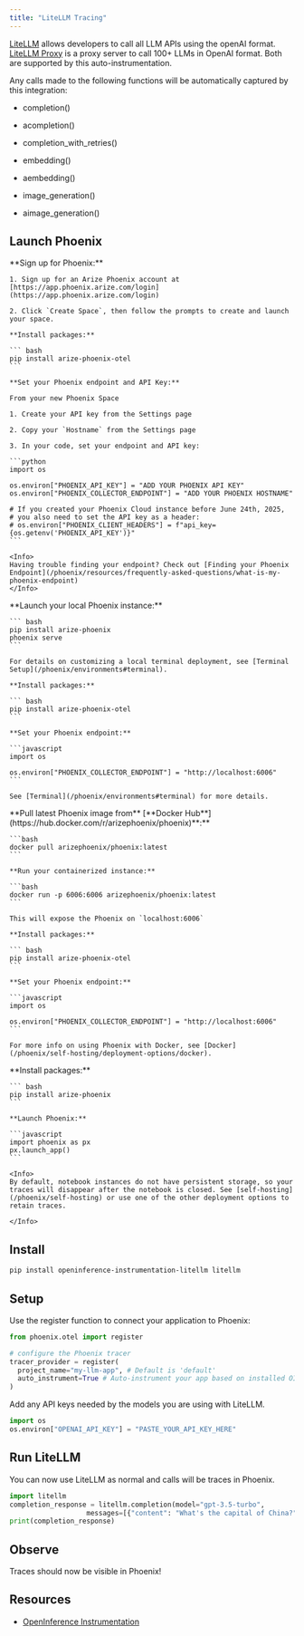 ```yaml
---
title: "LiteLLM Tracing"
---
```


[LiteLLM](https://github.com/BerriAI/litellm) allows developers to call all LLM APIs using the openAI format. [LiteLLM Proxy](https://docs.litellm.ai/docs/simple_proxy) is a proxy server to call 100+ LLMs in OpenAI format. Both are supported by this auto-instrumentation.

Any calls made to the following functions will be automatically captured by this integration:

* completion()

* acompletion()

* completion\_with\_retries()

* embedding()

* aembedding()

* image\_generation()

* aimage\_generation()

## Launch Phoenix

<Tabs>
  <Tab title="Phoenix Cloud">
    **Sign up for Phoenix:**

    1. Sign up for an Arize Phoenix account at [https://app.phoenix.arize.com/login](https://app.phoenix.arize.com/login)

    2. Click `Create Space`, then follow the prompts to create and launch your space.

    **Install packages:**

    ``` bash
    pip install arize-phoenix-otel
    ```

    **Set your Phoenix endpoint and API Key:**

    From your new Phoenix Space

    1. Create your API key from the Settings page

    2. Copy your `Hostname` from the Settings page

    3. In your code, set your endpoint and API key:

    ```python
    import os

    os.environ["PHOENIX_API_KEY"] = "ADD YOUR PHOENIX API KEY"
    os.environ["PHOENIX_COLLECTOR_ENDPOINT"] = "ADD YOUR PHOENIX HOSTNAME"

    # If you created your Phoenix Cloud instance before June 24th, 2025,
    # you also need to set the API key as a header:
    # os.environ["PHOENIX_CLIENT_HEADERS"] = f"api_key={os.getenv('PHOENIX_API_KEY')}"
    ```

    <Info>
    Having trouble finding your endpoint? Check out [Finding your Phoenix Endpoint](/phoenix/resources/frequently-asked-questions/what-is-my-phoenix-endpoint)
    </Info>
  </Tab>
  <Tab title="Command Line">
    **Launch your local Phoenix instance:**

    ``` bash
    pip install arize-phoenix
    phoenix serve
    ```

    For details on customizing a local terminal deployment, see [Terminal Setup](/phoenix/environments#terminal).

    **Install packages:**

    ``` bash
    pip install arize-phoenix-otel
    ```

    **Set your Phoenix endpoint:**

    ```javascript
    import os

    os.environ["PHOENIX_COLLECTOR_ENDPOINT"] = "http://localhost:6006"
    ```

    See [Terminal](/phoenix/environments#terminal) for more details.
  </Tab>
  <Tab title="Docker">
    **Pull latest Phoenix image from** [**Docker Hub**](https://hub.docker.com/r/arizephoenix/phoenix)**:**

    ```bash
    docker pull arizephoenix/phoenix:latest
    ```

    **Run your containerized instance:**

    ```bash
    docker run -p 6006:6006 arizephoenix/phoenix:latest
    ```

    This will expose the Phoenix on `localhost:6006`

    **Install packages:**

    ``` bash
    pip install arize-phoenix-otel
    ```

    **Set your Phoenix endpoint:**

    ```javascript
    import os

    os.environ["PHOENIX_COLLECTOR_ENDPOINT"] = "http://localhost:6006"
    ```

    For more info on using Phoenix with Docker, see [Docker](/phoenix/self-hosting/deployment-options/docker).
  </Tab>
    <Tab title="Notebook">
    **Install packages:**

    ``` bash
    pip install arize-phoenix
    ```

    **Launch Phoenix:**

    ```javascript
    import phoenix as px
    px.launch_app()
    ```

    <Info>
    By default, notebook instances do not have persistent storage, so your traces will disappear after the notebook is closed. See [self-hosting](/phoenix/self-hosting) or use one of the other deployment options to retain traces.

    </Info>
  </Tab>
</Tabs>

## Install

```bash
pip install openinference-instrumentation-litellm litellm
```

## Setup

Use the register function to connect your application to Phoenix:

```python
from phoenix.otel import register

# configure the Phoenix tracer
tracer_provider = register(
  project_name="my-llm-app", # Default is 'default'
  auto_instrument=True # Auto-instrument your app based on installed OI dependencies
)
```

Add any API keys needed by the models you are using with LiteLLM.

```python
import os
os.environ["OPENAI_API_KEY"] = "PASTE_YOUR_API_KEY_HERE"
```

## Run LiteLLM

You can now use LiteLLM as normal and calls will be traces in Phoenix.

```python
import litellm
completion_response = litellm.completion(model="gpt-3.5-turbo",
                   messages=[{"content": "What's the capital of China?", "role": "user"}])
print(completion_response)
```

## Observe

Traces should now be visible in Phoenix!

## Resources

* [OpenInference Instrumentation](https://github.com/Arize-ai/openinference/tree/main/python/instrumentation/openinference-instrumentation-litellm)


